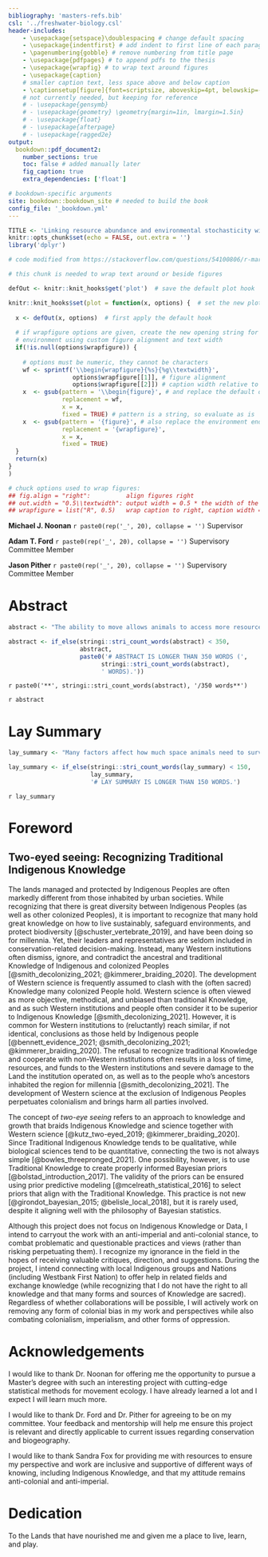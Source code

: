 ```yaml
---
bibliography: 'masters-refs.bib'
csl: '../freshwater-biology.csl'
header-includes:
    - \usepackage{setspace}\doublespacing # change default spacing
    - \usepackage{indentfirst} # add indent to first line of each paragraph
    - \pagenumbering{gobble} # remove numbering from title page
    - \usepackage{pdfpages} # to append pdfs to the thesis
    - \usepackage{wrapfig} # to wrap text around figures
    - \usepackage{caption}
    # smaller caption text, less space above and below caption
    - \captionsetup[figure]{font=scriptsize, aboveskip=4pt, belowskip=-15pt}
    # not currently needed, but keeping for reference
    # - \usepackage{gensymb}
    # - \usepackage{geometry} \geometry{margin=1in, lmargin=1.5in}
    # - \usepackage{float}
    # - \usepackage{afterpage}
    # - \usepackage{ragged2e}
output:
  bookdown::pdf_document2:
    number_sections: true
    toc: false # added manually later
    fig_caption: true
    extra_dependencies: ['float']

# bookdown-specific arguments
site: bookdown::bookdown_site # needed to build the book
config_file: '_bookdown.yml'
---
```


```r
TITLE <- 'Linking resource abundance and environmental stochasticity with animal space use using continuous-time stochastic processes'
knitr::opts_chunk$set(echo = FALSE, out.extra = '')
library('dplyr')
```

```r
# code modified from https://stackoverflow.com/questions/54100806/r-markdown-how-do-i-make-text-float-around-figures

# this chunk is needed to wrap text around or beside figures

defOut <- knitr::knit_hooks$get('plot')  # save the default plot hook

knitr::knit_hooks$set(plot = function(x, options) {  # set the new plot hook ...
  
  x <- defOut(x, options)  # first apply the default hook
  
  # if wrapfigure options are given, create the new opening string for the wrapfigure
  # environment using custom figure alignment and text width
  if(!is.null(options$wrapfigure)) {
    
    # options must be numeric, they cannot be characters
    wf <- sprintf('\\begin{wrapfigure}{%s}{%g\\textwidth}',
                  options$wrapfigure[[1]], # figure alignment
                  options$wrapfigure[[2]]) # caption width relative to text width
    x  <- gsub(pattern = '\\begin{figure}', # and replace the default one with it
               replacement = wf,
               x = x,
               fixed = TRUE) # pattern is a string, so evaluate as is
    x  <- gsub(pattern = '{figure}', # also replace the environment ending
               replacement = '{wrapfigure}',
               x = x,
               fixed = TRUE)
  }
  return(x)
}
)

# chuck options used to wrap figures:
## fig.align = "right":          align figures right
## out.width = "0.5\\textwidth": output width = 0.5 * the width of the text
## wrapfigure = list("R", 0.5)   wrap caption to right, caption width = 0.5 text width
```

<!-- http://www.personal.ceu.hu/tex/breaking.htm for breaking lines and pages-->

<!-- center text, triple spacing, leave blank lines between sections -->

\begin{center}

\setstretch{3}

\textbf{`r toupper(TITLE)`}

by

Stefano Mezzini

\bigskip

B.Sc. Hons. Biology, University of Regina, 2021

B.Sc. Statistics, University of Regina, 2021

\bigskip

A THESIS SUBMITTED IN PARTIAL FULFILLMENT OF

THE REQUIREMENTS FOR THE DEGREE OF

MASTER OF SCIENCE

in

THE COLLEGE OF GRADUATE STUDIES

(Biology)

THE UNIVERSITY OF BRITISH COLUMBIA

(Okanagan)

`r paste(month.name[lubridate::month(Sys.Date())], lubridate::year(Sys.Date()))`

© Stefano Mezzini, `r lubridate::year(Sys.Date())`

\end{center}

\doublespacing

\newpage

<!--
***NOTES:***

- not using the style guideline at https://github.com/jepa/ubcdown because it requires cloning and forking the repository
- UBC-V style: https://faculty.washington.edu/mforbes/projects/ubcthesis/
- TU Delft, Netherlands, template https://www.tudelft.nl/huisstijl/downloads
- contact Sunil Suresh, Kristy Baxter, and Mathew Vis-Dunbar once I've made a template
- see https://gradstudies.ok.ubc.ca/theses-supplementary-deposit/ for how to submit and store supplementary materials to support transparency and reproducibility, as well as SI from other theses
- underline entire lines with committee members and examiners for them to sign?

-->

\pagenumbering{roman} <!-- use roman numerals -->

\setcounter{page}{2} <!-- cover page is page i, so start from ii -->

\textbf{The following individuals certify that they have read, and recommend to the College of Graduate Studies for acceptance, a thesis entitled:\newline
\textit{`r TITLE`},\newline
submitted by Stefano Mezzini in partial fulfillment of the requirements of the degree of Master of Science.}

\bigskip

**Michael J. Noonan** \hfill`r paste0(rep('_', 20), collapse = '')`\newline
Supervisor

**Adam T. Ford** \hfill`r paste0(rep('_', 20), collapse = '')`\newline
Supervisory Committee Member

**Jason Pither** \hfill`r paste0(rep('_', 20), collapse = '')`\newline
Supervisory Committee Member

<!--
**University Examiner.** \hfill`r paste0(rep('_', 20), collapse = '')`\newline
University Examiner

**External Examiner.** \hfill`r paste0(rep('_', 20), collapse = '')`\newline
External Examiner
-->

<!--Additional Committee Members include:

Click or tap here to enter text.
Supervisory Committee Member

Click or tap here to enter text.
Supervisory Committee Member.-->

\newpage

# Abstract {-}

<!-- The abstract is a concise and accurate summary of the research contained in the thesis. It states the problem, the methods of investigation, and the general conclusions. It should not contain tables, graphs or illustrations. It must not exceed 350 words, and should contain relevant keywords that will facilitate automated information retrieval. There may only be one abstract for the entire thesis. -->

```r
abstract <- "The ability to move allows animals to access more resources and decrease the risk of mortality or injury from various threats, including predation and competition. However, most motile animals depend on movement to achieve an energetic balance, survive, and reproduce. Animals' spatial needs depend on a multidute of factors, including resource abundance, competitive pressure, predation, weather, and climate. The effects of many of these factors have been studied extensively, but the effects of environmental heterogeneity and unpredictability remain largely understudied. This thesis aims to quantify how resource abundance and environmental variation affect animals' spatial needs using theoretical arguments, computational simulations, and a large animal movement dataset of over 1500 individuals from more than 75 species. To this end, this thesis will produce a new global measure of environmental variance which will be used to quantify the effect of environmental heterogeneity and stochasticity on animals' spatial needs while accounting for spatiotemporal trends and correlations within populations and species. The animals' movement will be modeled using continuous-time stochastic movement models. The effects of environmental variance on animal's spatial needs will be estimated using hierarchical generalized additive models that account for common trends between taxonomic groups and populations. The work will be carried out within a framework that recognizes the value of different forms of knowledge, including Traditional Indigenous Knowledge, and it will incorporate Traditional Indigenous Knowledge when possible. Overall, I expect spatial needs to be lower in areas with higher resource abundance and lower environmental variance. However, I also expect the effects of resource abundance and environmental variance to depend on the species and ecosystems of interest. Thus, the average trends between species may not be representative of individual populations and species."

abstract <- if_else(stringi::stri_count_words(abstract) < 350,
                    abstract,
                    paste0('# ABSTRACT IS LONGER THAN 350 WORDS (',
                          stringi::stri_count_words(abstract),
                          ' WORDS).'))
```

`r paste0('**', stringi::stri_count_words(abstract), '/350 words**')`

`r abstract`

\newpage

# Lay Summary {-}

<!-- The lay summary explains the key goals and contributions of the research/scholarly work in terms that can be understood by the general public. It does not use technical terms and discipline-specific language. It must not exceed 150 words in length. -->

```r
lay_summary <- "Many factors affect how much space animals need to survive and reproduce. The effects of many factors have been studied extensively, such as resource abundance, competitive pressure, predation, weather, and climate. However, the effects of environmental heterogeneity and unpredictability remain understudied. This thesis aims to quantify how resource abundance and environmental variation affect animals' spatial needs using a large animal movement dataset. This thesis will produce a global measure of environmental variance which will be used to quantify the effect of such variance on animals' spatial needs while accounting for spatiotemporal trends and correlations within populations and species. The work will be carried out while recognizing the value of different forms of knowledge, including Traditional Indigenous Knowledge. I expect spatial needs to be lower in areas with higher resource abundance and lower environmental variance, although this will likely depend on the species and ecosystems of interest."

lay_summary <- if_else(stringi::stri_count_words(lay_summary) < 150,
                       lay_summary,
                       '# LAY SUMMARY IS LONGER THAN 150 WORDS.')
```

`r lay_summary`

\newpage

<!--
# Preface {-}

The preface is a statement indicating the relative contributions of all collaborators and co-authors (including supervisors and members of the supervisory committee) of publications or material submitted for publication, emphasizing details of the student's contribution and stating the proportion of research and writing conducted by the student. It should include:
* Identification and design of the research program.
* Performance of the various parts of the research.
* Analysis of the research data.
* Preparation of manuscripts, if any.
* A list of any publications or submissions arising from work presented in the thesis including the title of the article and name of the publisher (only if the article has been accepted or published), and the chapter(s) of the dissertation in which the work is located.
* The name of the particular UBC Research Ethics Board, and the Certificate Number(s) of the Ethics Certificate(s) obtained, if ethics approval was required for the research.


\newpage
-->

# Foreword {-}

## Two-eyed seeing: Recognizing Traditional Indigenous Knowledge {-}

The lands managed and protected by Indigenous Peoples are often markedly different from those inhabited by urban societies. While recognizing that there is great diversity between Indigenous Peoples (as well as other colonized Peoples), it is important to recognize that many hold great knowledge on how to live sustainably, safeguard environments, and protect biodiversity [@schuster_vertebrate_2019], and have been doing so for millennia. Yet, their leaders and representatives are seldom included in conservation-related decision-making. Instead, many Western institutions often dismiss, ignore, and contradict the ancestral and traditional Knowledge of Indigenous and colonized Peoples [@smith_decolonizing_2021; @kimmerer_braiding_2020]. The development of Western science is frequently assumed to clash with the (often sacred) Knowledge many colonized People hold. Western science is often viewed as more objective, methodical, and unbiased than traditional Knowledge, and as such Western institutions and people often consider it to be superior to Indigenous Knowledge [@smith_decolonizing_2021]. However, it is common for Western institutions to (reluctantly) reach similar, if not identical, conclusions as those held by Indigenous people [@bennett_evidence_2021; @smith_decolonizing_2021; @kimmerer_braiding_2020]. The refusal to recognize traditional Knowledge and cooperate with non-Western institutions often results in a loss of time, resources, and funds to the Western institutions and severe damage to the Land the institution operated on, as well as to the people who's ancestors inhabited the region for millennia [@smith_decolonizing_2021]. The development of Western science at the exclusion of Indigenous Peoples perpetuates colonialism and brings harm all parties involved.

The concept of *two-eye seeing* refers to an approach to knowledge and growth that braids Indigenous Knowledge and science together with Western science [@kutz_two-eyed_2019; @kimmerer_braiding_2020]. Since Traditional Indigenous Knowledge tends to be qualitative, while biological sciences tend to be quantitative, connecting the two is not always simple [@bowles_threepronged_2021]. One possibility, however, is to use Traditional Knowledge to create properly informed Bayesian priors [@bolstad_introduction_2017]. The validity of the priors can be ensured using prior predictive modeling [@mcelreath_statistical_2016] to select priors that align with the Traditional Knowledge. This practice is not new [@girondot_bayesian_2015; @belisle_local_2018], but it is rarely used, despite it aligning well with the philosophy of Bayesian statistics.

Although this project does not focus on Indigenous Knowledge or Data, I intend to carryout the work with an anti-imperial and anti-colonial stance, to combat problematic and questionable practices and views (rather than risking perpetuating them). I recognize my ignorance in the field in the hopes of receiving valuable critiques, direction, and suggestions. During the project, I intend connecting with local Indigenous groups and Nations (including Westbank First Nation) to offer help in related fields and exchange knowledge (while recognizing that I do not have the right to all knowledge and that many forms and sources of Knowledge are sacred). Regardless of whether collaborations will be possible, I will actively work on removing any form of colonial bias in my work and perspectives while also combating colonialism, imperialism, and other forms of oppression.

<!--
- https://focus.science.ubc.ca/stats-660805dd930a
- *A-spatial-overview-of-the-global-importance-of-Indigenous-lands-for-conservation*
- *Native knowledge for native ecosystems*
- *Searching for synergy integrating traditional and scientific ecological knowledge in environmental science education*
- *The Role of Indigenous Burning in Land Management*
- calls to action for scientists: @wong_towards_2020
- weaving TIK and Western knowledge: @tengo_weaving_2017
- *Weaving Indigenous knowledge systems and Western sciences in terrestrial research, monitoring and management in Canada: A protocol for a systematic map* [@henri_weaving_2021]
- *Indigenizing the North American Model of Wildlife Conservation* [@hessami_indigenizing_2021]
-->

\newpage

\tableofcontents

\newpage

\listoftables

\newpage

\listoffigures

\newpage

# Acknowledgements {-}

<!-- In this section you can acknowledge the extent to which assistance has been given by members of staff, fellow students, data technicians, editors, and/or others; recognize the supervision and advice given by your supervisor and committee members; acknowledge colleagues with whom you have written journal articles. -->

I would like to thank Dr. Noonan for offering me the opportunity to pursue a Master's degree with such an interesting project with cutting-edge statistical methods for movement ecology. I have already learned a lot and I expect I will learn much more.

I would like to thank Dr. Ford and Dr. Pither for agreeing to be on my committee. Your feedback and mentorship will help me ensure this project is relevant and directly applicable to current issues regarding conservation and biogeography.

I would like to thank Sandra Fox for providing me with resources to ensure my perspective and work are inclusive and supportive of different ways of knowing, including Indigenous Knowledge, and that my attitude remains anti-colonial and anti-imperial.

\newpage

# Dedication {-}

<!-- The dedication is usually quite short, and is a personal rather than academic recognition. You can use any font or language you wish for the dedication page. -->

To the Lands that have nourished me and given me a place to live, learn, and play.

\newpage

\pagenumbering{arabic} <!-- change numbering format -->

\setcounter{page}{1} <!-- start numbering from 1 -->

<!-- to refer to a section, add {#section-name} after the heading, and reference using \@ref(section-name) -->
